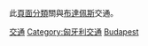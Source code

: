 此[[维基百科:頁面分類|頁面分類]]關與[[布達佩斯|布達佩斯]]交通。

[[Category:布達佩斯|交通]]
[[Category:匈牙利交通|Category:匈牙利交通]]
[[Category:各城市交通|Budapest]]